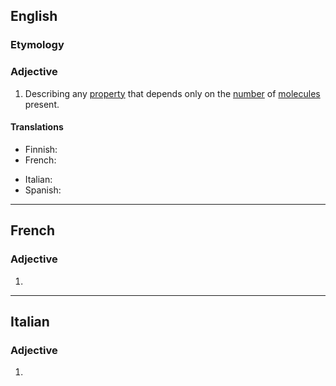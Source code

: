 ==English==

===Etymology===
{{suffix|en|colligate|ive}}

===Adjective===
{{en-adj|-}}

# {{lb|en|chemistry|physics}} Describing any [[property]] that depends only on the [[number]] of [[molecule]]s present.

====Translations====
{{trans-top|property}}
* Finnish: {{t|fi|kolligatiivinen}}
* French: {{t+|fr|colligatif}}
{{trans-mid}}
* Italian: {{t+|it|colligativo}}
* Spanish: {{t|es|coligativo}}
{{trans-bottom}}

----

==French==

===Adjective===
{{head|fr|adjective form}}

# {{feminine of|colligatif|lang=fr}}

----

==Italian==

===Adjective===
{{head|it|adjective form}}

# {{feminine plural of|colligativo|lang=it}}